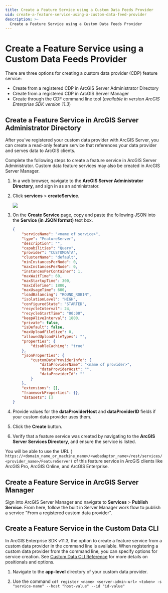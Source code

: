 ```yaml
---
title: Create a Feature Service using a Custom Data Feeds Provider
uid: create-a-feature-service-using-a-custom-data-feed-provider
description: >-
  Create a Feature Service using a Custom Data Feeds Provider
---
```


# Create a Feature Service using a Custom Data Feeds Provider
There are three options for creating a custom data provider (CDP) feature service:
- Create from a registered CDP in ArcGIS Server Administrator Directory
- Create from a registered CDP in ArcGIS Server Manager
- Create through the CDF command line tool (_available in version ArcGIS Enterprise SDK version 11.3_)

## Create a Feature Service in ArcGIS Server Administrator Directory

After you've registered your custom data provider with ArcGIS Server,
you can create a read-only feature service that references your data
provider and serves data to ArcGIS clients.

Complete the following steps to create a feature service in ArcGIS Server 
Administrator. Custom data feature services may also be created in ArcGIS 
Server Manager.

1.  In a web browser, navigate to the **ArcGIS Server Administrator
    Directory**, and sign in as an administrator.
2.  Click **services** > **createService**.

    ![](./images/arcgis_server_createService.png)

3.  On the **Create Service** page, copy and paste the following JSON
    into the **Service (in JSON format)** text box.

    ```json
    {
        "serviceName": "<name of service>",
        "type": "FeatureServer",
        "description": "",
        "capabilities": "Query",
        "provider": "CUSTOMDATA",
        "clusterName": "default",
        "minInstancesPerNode": 0,
        "maxInstancesPerNode": 0,
        "instancesPerContainer": 1,
        "maxWaitTime": 60,
        "maxStartupTime": 300,
        "maxIdleTime": 1800,
        "maxUsageTime": 600,
        "loadBalancing": "ROUND_ROBIN",
        "isolationLevel": "HIGH",
        "configuredState": "STARTED",
        "recycleInterval": 24,
        "recycleStartTime": "00:00",
        "keepAliveInterval": 1800,
        "private": false,
        "isDefault": false,
        "maxUploadFileSize": 0,
        "allowedUploadFileTypes": "",
        "properties": {
            "disableCaching": "true"
        },
        "jsonProperties": {
            "customDataProviderInfo": {
                "dataProviderName": "<name of provider>",
                "dataProviderHost": "",
                "dataProviderId": ""
            }
        },
        "extensions": [],
        "frameworkProperties": {},
        "datasets": []
    }
    ```
4.  Provide values for the **dataProviderHost** and **dataProviderID**
    fields if your custom data provider uses them.
5.  Click the **Create** button.
6.  Verify that a feature service was created by navigating to the
    **ArcGIS Server Services Directory**, and ensure the service is
    listed.

You will be able to use the URL (
`https://<domain_name_or_machine_name>/<webadaptor_name>/rest/services/<provider_name>/FeatureServer)` of
this feature service in ArcGIS clients like ArcGIS Pro, ArcGIS Online,
and ArcGIS Enterprise. 

## Create a Feature Service in ArcGIS Server Manager
Sign into ArcGIS Server Manager and navigate to **Services** > **Publish Service**. 
From here, follow the built in Server Manager work flow to publish a service 
"From a registered custom data provider".

## Create a Feature Service in the Custom Data CLI
In ArcGIS Enterprise SDK v11.3, the option to create a feature service from a 
custom data provider in the command line is available. When registering a custom 
data provider from the command line, you can specify options for service creation.
See [Custom Data CLI Reference](../custom-data-cli-reference/) for more details on 
positionals and options.

1.  Navigate to the **app-level** directory of your custom data provider. 

2.  Use the command `cdf register <name> <server-admin-url> <token> -s "service-name" --host "host-value" --id "id-value"`